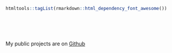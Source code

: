 
```r
htmltools::tagList(rmarkdown::html_dependency_font_awesome())
```


<br>
<br>
<br>

My public projects are on <a href="https://github.com/retodomax"><i class="fa fa-github"></i> Github</a>